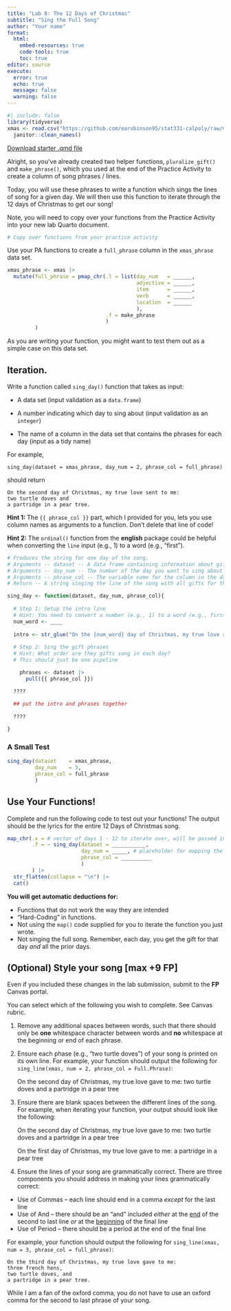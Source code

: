 ```yaml
---
title: "Lab 8: The 12 Days of Christmas"
subtitle: "Sing the Full Song"
author: "Your name"
format: 
  html:
    embed-resources: true
    code-tools: true
    toc: true
editor: source
execute: 
  error: true
  echo: true
  message: false
  warning: false
---
```


```r
#| include: false
library(tidyverse)
xmas <- read.csv("https://github.com/earobinson95/stat331-calpoly/raw/master/practice-activities/data/xmas.csv") |> 
  janitor::clean_names()
```

[Download starter .qmd file](lab8-twelve-days-of-christmas.qmd)

Alright, so you've already created two helper functions, `pluralize_gift()` and `make_phrase()`, which you used at the end of the Practice Activity to create a column of song phrases / lines.

Today, you will use these phrases to write a function which sings the lines of song for a given day. We will then use this function to iterate through the 12 days of Christmas to get our song!

::: callout-note
Note, you will need to copy over your functions from the Practice Activity into your new lab Quarto document.
:::

```r
# Copy over functions from your practice activity
```

Use your PA functions to create a `full_phrase` column in the `xmas_phrase` data set.

```r
xmas_phrase <- xmas |> 
  mutate(full_phrase = pmap_chr(.l = list(day_num   = ______,
                                          adjective = ______, 
                                          item      = ______, 
                                          verb      = ______, 
                                          location  = ______
                                          ), 
                                .f = make_phrase
                                )
         )
```

::: callout-tip
As you are writing your function, you might want to test them out as a simple case on this data set.
:::

## Iteration.

Write a function called `sing_day()` function that takes as input:

+ A data set (input validation as a `data.frame`)

+ A number indicating which day to sing about (input validation as an `integer`)

+ The name of a column in the data set that contains the phrases for each day (input as a tidy name)

For example,

    sing_day(dataset = xmas_phrase, day_num = 2, phrase_col = full_phrase)

should return

    On the second day of Christmas, my true love sent to me:
    two turtle doves and
    a partridge in a pear tree.

::: callout-tip
**Hint 1:** The `{{ phrase_col }}` part, which I provided for you, lets you use column names as arguments to a function. Don't delete that line of code!

**Hint 2:** The `ordinal()` function from the **english** package could be helpful when converting the `line` input (e.g., 1) to a word (e.g., "first").
:::

```r
# Produces the string for one day of the song.
# Arguments -- dataset -- A data frame containing information about gifts
# Arguments -- day_num -- The number of the day you want to sing about
# Arguments -- phrase_col -- The variable name for the column in the dataset that contains the song phrases
# Return -- A string singing the line of the song with all gifts for the given day.

sing_day <- function(dataset, day_num, phrase_col){
  
  # Step 1: Setup the intro line
  # Hint: You need to convert a number (e.g., 1) to a word (e.g., first)
  num_word <- ____
  
  intro <- str_glue("On the {num_word} day of Christmas, my true love sent to me:")
  
  # Step 2: Sing the gift phrases
  # Hint: What order are they gifts sung in each day?
  # This should just be one pipeline

    phrases <- dataset |>
      pull({{ phrase_col }})

  ????
    
  ## put the intro and phrases together
    
  ????

}

```

::: callout-note
### A Small Test

```r
sing_day(dataset    = xmas_phrase,
         day_num    = 3,
         phrase_col = full_phrase
         )
```
:::

## Use Your Functions!

Complete and run the following code to test out your functions! The output should be the lyrics for the entire 12 Days of Christmas song.

```r
map_chr(.x = # vector of days 1 - 12 to iterate over, will be passed in to day_num 
        .f = ~ sing_day(dataset = ___________, 
                        day_num = _____, # placeholder for mapping the vector over 
                        phrase_col = __________
                        )
        ) |>
  str_flatten(collapse = "\n") |>
  cat()
```

::: callout-warning
**You will get automatic deductions for:**

+ Functions that do not work the way they are intended
+ "Hard-Coding" in functions.
+ Not using the `map()` code supplied for you to iterate the function you just wrote.
+ Not singing the full song. Remember, each day, you get the gift for that day *and* all the prior days.
:::

## (Optional) Style your song [max +9 FP]

::: callout-note
Even if you included these changes in the lab submission, submit to the **FP** Canvas portal.
:::

You can select which of the following you wish to complete. See Canvas rubric.

1. Remove any additional spaces between words, such that there should only be **one** whitespace character between words and **no** whitespace at the beginning or end of each phrase.

2. Ensure each phase (e.g., "two turtle doves") of your song is printed on its own line. For example, your function should output the following for `sing_line(xmas, num = 2, phrase_col = Full.Phrase)`:

    On the second day of Christmas, my true love gave to me: 
    two turtle doves and 
    a partridge in a pear tree

3. Ensure there are blank spaces between the different lines of the song. For example, when iterating your function, your output should look like the following:

    On the second day of Christmas, my true love gave to me: 
    two turtle doves and 
    a partridge in a pear tree

    On the first day of Christmas, my true love gave to me:
    a partridge in a pear tree

4. Ensure the lines of your song are grammatically correct. There are three components you should address in making your lines grammatically correct:

+ Use of Commas -- each line should end in a comma *except* for the last line
+ Use of And -- there should be an "and" included *either* at the [end]{.underline} of the second to last line *or* at the [beginning]{.underline} of the final line
+ Use of Period -- there should be a period at the end of the final line

For example, your function should output the following for `sing_line(xmas, num = 3, phrase_col = full_phrase)`:

    On the third day of Christmas, my true love gave to me: 
    three french hens, 
    two turtle doves, and 
    a partridge in a pear tree.

::: callout-note
While I am a fan of the oxford comma, you do not have to use an oxford comma for the second to last phrase of your song.
:::

